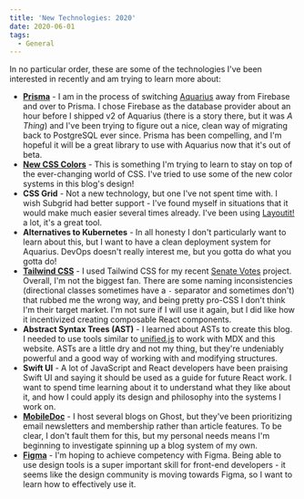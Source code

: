 ```yaml
---
title: 'New Technologies: 2020'
date: 2020-06-01
tags:
  - General
---
```


In no particular order, these are some of the technologies I've been interested in recently and am trying to learn more about:

- **[Prisma](https://www.prisma.io)** - I am in the process of switching [Aquarius](https://aquarius.sh) away from Firebase and over to Prisma. I chose Firebase as the database provider about an hour before I shipped v2 of Aquarius (there is a story there, but it was _A Thing_) and I've been trying to figure out a nice, clean way of migrating back to PostgreSQL ever since. Prisma has been compelling, and I'm hopeful it will be a great library to use with Aquarius now that it's out of beta.
- **[New CSS Colors](https://lea.verou.me/2020/04/lch-colors-in-css-what-why-and-how/)** - This is something I'm trying to learn to stay on top of the ever-changing world of CSS. I've tried to use some of the new color systems in this blog's design!
- **CSS Grid** - Not a new technology, but one I've not spent time with. I wish Subgrid had better support - I've found myself in situations that it would make much easier several times already. I've been using [Layoutit!](https://grid.layoutit.com/) a lot, it's a great tool.
- **Alternatives to Kubernetes** - In all honesty I don't particularly want to learn about this, but I want to have a clean deployment system for Aquarius. DevOps doesn't really interest me, but you gotta do what you gotta do!
- **[Tailwind CSS](https://tailwindcss.com)** - I used Tailwind CSS for my recent [Senate Votes](https://senatevotes.us) project. Overall, I'm not the biggest fan. There are some naming inconsistencies (directional classes sometimes have a `-` separator and sometimes don't) that rubbed me the wrong way, and being pretty pro-CSS I don't think I'm their target market. I'm not sure if I will use it again, but I did like how it incentivized creating composable React components.
- **Abstract Syntax Trees (AST)** - I learned about ASTs to create this blog. I needed to use tools similar to [unified.js](https://unifiedjs.com/) to work with MDX and this website. ASTs are a little dry and not my thing, but they're undeniably powerful and a good way of working with and modifying structures.
- **Swift UI** - A lot of JavaScript and React developers have been praising Swift UI and saying it should be used as a guide for future React work. I want to spend time learning about it to understand what they like about it, and how I could apply its design and philosophy into the systems I work on.
- **[MobileDoc](https://github.com/bustle/mobiledoc-kit)** - I host several blogs on Ghost, but they've been prioritizing email newsletters and membership rather than article features. To be clear, I don't fault them for this, but my personal needs means I'm beginning to investigate spinning up a blog system of my own.
- **[Figma](https://www.figma.com/)** - I'm hoping to achieve competency with Figma. Being able to use design tools is a super important skill for front-end developers - it seems like the design community is moving towards Figma, so I want to learn how to effectively use it.
